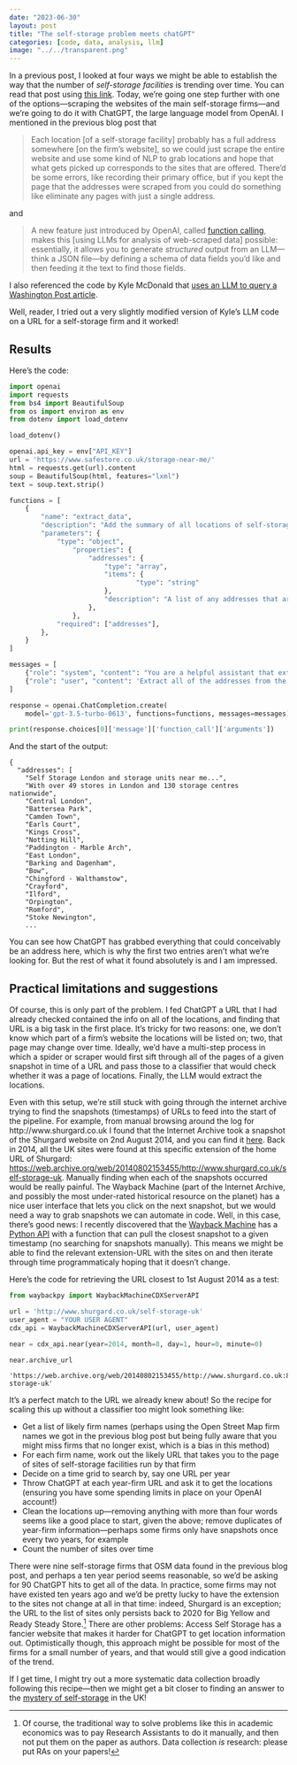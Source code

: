 ```yaml
---
date: "2023-06-30"
layout: post
title: "The self-storage problem meets chatGPT"
categories: [code, data, analysis, llm]
image: "../../transparent.png"
---
```


In a previous post, I looked at four ways we might be able to establish the way that the number of *self-storage facilities* is trending over time. You can read that post using [this link](../self-storage-mystery/self-storage-mystery.qmd). Today, we're going one step further with one of the options—scraping the websites of the main self-storage firms—and we're going to do it with ChatGPT, the large language model from OpenAI. I mentioned in the previous blog post that

> Each location [of a self-storage facility] probably has a full address somewhere [on the firm's website], so we could just scrape the entire website and use some kind of NLP to grab locations and hope that what gets picked up corresponds to the sites that are offered. There'd be some errors, like recording their primary office, but if you kept the page that the addresses were scraped from you could do something like eliminate any pages with just a single address.

and

> A new feature just introduced by OpenAI, called [function calling](https://platform.openai.com/docs/guides/gpt/function-calling), makes this [using LLMs for analysis of web-scraped data] possible: essentially, it allows you to generate *structured* output from an LLM—think a JSON file—by defining a schema of data fields you'd like and then feeding it the text to find those fields.

I also referenced the code by Kyle McDonald that [uses an LLM to query a Washington Post article](https://gist.github.com/kylemcdonald/dbac21de2d7855633689f5526225154c).

Well, reader, I tried out a very slightly modified version of Kyle's LLM code on a URL for a self-storage firm and it worked!

## Results

Here's the code:

```python
import openai
import requests
from bs4 import BeautifulSoup
from os import environ as env
from dotenv import load_dotenv

load_dotenv()

openai.api_key = env["API_KEY"]
url = 'https://www.safestore.co.uk/storage-near-me/'
html = requests.get(url).content
soup = BeautifulSoup(html, features="lxml")
text = soup.text.strip()

functions = [
    {
        "name": "extract_data",
        "description": "Add the summary of all locations of self-storage sites to the list.",
        "parameters": {
            "type": "object",
                "properties": {
                    "addresses": {
                        "type": "array",
                        "items": {
                                "type": "string"
                        },
                        "description": "A list of any addresses that are found."
                    },
                },
            "required": ["addresses"],
        },
    }
]

messages = [
    {"role": "system", "content": "You are a helpful assistant that extracts the addresses of self-storage facilities from the websites of self-storage firms as JSON for a database."},
    {"role": "user", "content": 'Extract all of the addresses from the following website: ' + text}
]

response = openai.ChatCompletion.create(
    model='gpt-3.5-turbo-0613', functions=functions, messages=messages)

print(response.choices[0]['message']['function_call']['arguments'])

```

And the start of the output:

```text
{
  "addresses": [
    "Self Storage London and storage units near me...",
    "With over 49 stores in London and 130 storage centres nationwide",
    "Central London",
    "Battersea Park",
    "Camden Town",
    "Earls Court",
    "Kings Cross",
    "Notting Hill",
    "Paddington - Marble Arch",
    "East London",
    "Barking and Dagenham",
    "Bow",
    "Chingford - Walthamstow",
    "Crayford",
    "Ilford",
    "Orpington",
    "Romford",
    "Stoke Newington",
    ...
```

You can see how ChatGPT has grabbed everything that could conceivably be an address here, which is why the first two entries aren't what we're looking for. But the rest of what it found absolutely is and I am impressed.

## Practical limitations and suggestions

Of course, this is only part of the problem. I fed ChatGPT a URL that I had already checked contained the info on all of the locations, and finding that URL is a big task in the first place. It's tricky for two reasons: one, we don't know which part of a firm's website the locations will be listed on; two, that page may change over time. Ideally, we'd have a multi-step process in which a spider or scraper would first sift through all of the pages of a given snapshot in time of a URL and pass those to a classifier that would check whether it was a page of locations. Finally, the LLM would extract the locations.

Even with this setup, we're still stuck with going through the internet archive trying to find the snapshots (timestamps) of URLs to feed into the start of the pipeline. For example, from manual browsing around the log for http://www.shurgard.co.uk I found that the Internet Archive took a snapshot of the Shurgard website on 2nd August 2014, and you can find it [here](https://web.archive.org/web/20140802153455/http://www.shurgard.co.uk). Back in 2014, all the UK sites were found at this specific extension of the home URL of Shurgard: [https://web.archive.org/web/20140802153455/http://www.shurgard.co.uk/self-storage-uk](https://web.archive.org/web/20140802153455/http://www.shurgard.co.uk/self-storage-uk). Manually finding when each of the snapshots occurred would be really painful. The Wayback Machine (part of the Internet Archive, and possibly the most under-rated historical resource on the planet) has a nice user interface that lets you click on the next snapshot, but we would need a way to grab snapshots we can automate in code. Well, in this case, there's good news: I recently discovered that the [Wayback Machine](https://archive.org/web/) has a [Python API](https://github.com/akamhy/waybackpy) with a function that can pull the closest snapshot to a given timestamp (no searching for snapshots manually). This means we might be able to find the relevant extension-URL with the sites on and then iterate through time programmaticaly hoping that it doesn't change.

Here's the code for retrieving the URL closest to 1st August 2014 as a test:

```python
from waybackpy import WaybackMachineCDXServerAPI

url = 'http://www.shurgard.co.uk/self-storage-uk'
user_agent = "YOUR USER AGENT"
cdx_api = WaybackMachineCDXServerAPI(url, user_agent)

near = cdx_api.near(year=2014, month=8, day=1, hour=0, minute=0)

near.archive_url
```

```text
'https://web.archive.org/web/20140802153455/http://www.shurgard.co.uk:80/self-storage-uk'
```

It's a perfect match to the URL we already knew about! So the recipe for scaling this up without a classifier too might look something like:

- Get a list of likely firm names (perhaps using the Open Street Map firm names we got in the previous blog post but being fully aware that you might miss firms that no longer exist, which is a bias in this method)
- For each firm name, work out the likely URL that takes you to the page of sites of self-storage facilities run by that firm
- Decide on a time grid to search by, say one URL per year
- Throw ChatGPT at each year-firm URL and ask it to get the locations (ensuring you have some spending limits in place on your OpenAI account!)
- Clean the locations up—removing anything with more than four words seems like a good place to start, given the above; remove duplicates of year-firm information—perhaps some firms only have snapshots once every two years, for example
- Count the number of sites over time

There were nine self-storage firms that OSM data found in the previous blog post, and perhaps a ten year period seems reasonable, so we'd be asking for 90 ChatGPT hits to get all of the data. In practice, some firms may not have existed ten years ago and we'd be pretty lucky to have the extension to the sites not change at all in that time: indeed, Shurgard is an exception; the URL to the list of sites only persists back to 2020 for Big Yellow and Ready Steady Store.[^1] There are other problems: Access Self Storage has a fancier website that makes it harder for ChatGPT to get location information out. Optimistically though, this approach might be possible for most of the firms for a small number of years, and that would still give a good indication of the trend.

If I get time, I might try out a more systematic data collection broadly following this recipe—then we might get a bit closer to finding an answer to the [mystery of self-storage](../self-storage-mystery/self-storage-mystery.qmd) in the UK!

[^1]: Of course, the traditional way to solve problems like this in academic economics was to pay Research Assistants to do it manually, and then not put them on the paper as authors. Data collection *is* research: please put RAs on your papers!

